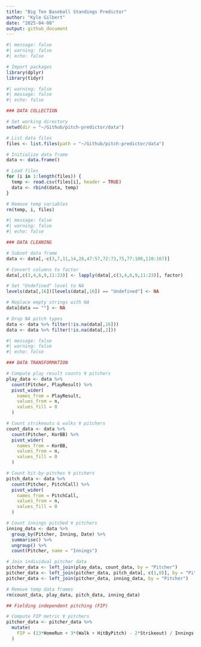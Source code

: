 ```yaml
---
title: "Big Ten Baseball Standings Predictor"
author: "Kyle Gilbert"
date: "2025-04-08"
output: github_document
---
```


```r
#| message: false
#| warning: false
#| echo: false

# Import packages
library(dplyr)
library(tidyr)
```

```r
#| warning: false
#| message: false
#| echo: false

### DATA COLLECTION

# Set working directory
setwd(dir = "~/Github/pitch-predictor/data")

# List data files
files <- list.files(path = "~/Github/pitch-predictor/data")

# Initialize data frame 
data <- data.frame()

# Load files
for (i in 1:length(files)) {
  temp <- read.csv(files[i], header = TRUE)
  data <- rbind(data, temp)
}

# Remove temp variables
rm(temp, i, files)
```

```r
#| message: false
#| warning: false
#| echo: false

### DATA CLEANING

# Subset data frame
data <- data[,-c(3,7,11,14,28,47:57,72:73,75,77:100,110:167)]

# Convert columns to factor
data[,c(3,4,6,9,11:23)] <- lapply(data[,c(3,4,6,9,11:23)], factor)

# Set "Undefined" level to NA
levels(data[,16])[levels(data[,16]) == "Undefined"] <- NA

# Replace empty strings with NA
data[data == ""] <- NA

# Drop NA pitch types
data <- data %>% filter(!is.na(data[,16]))
data <- data %>% filter(!is.na(data[,2]))
```

```r
#| message: false
#| warning: false
#| echo: false

### DATA TRANSFORMATION

# Compute play result counts ∀ pitchers
play_data <- data %>% 
  count(Pitcher, PlayResult) %>% 
  pivot_wider(
    names_from = PlayResult,
    values_from = n,
    values_fill = 0
  )

# Count strikeouts & walks ∀ pitchers
count_data <- data %>% 
  count(Pitcher, KorBB) %>% 
  pivot_wider(
    names_from = KorBB,
    values_from = n,
    values_fill = 0
  )

# Count hit-by-pitches ∀ pitchers
pitch_data <- data %>% 
  count(Pitcher, PitchCall) %>% 
  pivot_wider(
    names_from = PitchCall,
    values_from = n,
    values_fill = 0
  )

# Count innings pitched ∀ pitchers
inning_data <- data %>% 
  group_by(Pitcher, Inning, Date) %>% 
  summarise() %>% 
  ungroup() %>% 
  count(Pitcher, name = "Innings")

# Join individual pitcher data
pitcher_data <- left_join(play_data, count_data, by = "Pitcher")
pitcher_data <- left_join(pitcher_data, pitch_data[, c(1,8)], by = "Pitcher")
pitcher_data <- left_join(pitcher_data, inning_data, by = "Pitcher")

# Remove temp data frames
rm(count_data, play_data, pitch_data, inning_data)

## Fielding independent pitching (FIP)

# Compute FIP metric ∀ pitchers
pitcher_data <- pitcher_data %>% 
  mutate(
    FIP = (13*HomeRun + 3*(Walk + HitByPitch) - 2*Strikeout) / Innings + 4.22
  )
```


